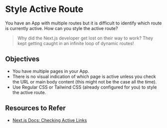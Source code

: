 # Style Active Route

You have an App with multiple routes but it is difficult to identify which route is currently active. How can you style the active route?

> Why did the Next.js developer get lost on their way to work?
> They kept getting caught in an infinite loop of dynamic routes!

## Objectives

- You have multiple pages in your App.
- There is no visual indication of which page is active unless you check the URL or main body content (this might not be the case all the time).
- Use Regular CSS or Tailwind CSS (already configured for you) to style the active route.

## Resources to Refer

- [Next.js Docs: Checking Active Links](https://nextjs.org/docs/app/building-your-application/routing/linking-and-navigating#checking-active-links)
